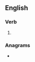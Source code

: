 ==English==

===Verb===
{{head|en|verb form}}

# {{en-third-person singular of|emend}}

===Anagrams===
* {{anagrams|en|mensed}}